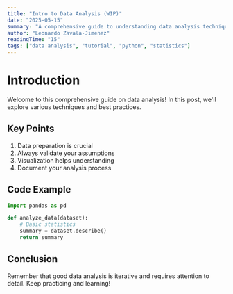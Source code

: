 ```yaml
---
title: "Intro to Data Analysis (WIP)"
date: "2025-05-15"
summary: "A comprehensive guide to understanding data analysis techniques and best practices in modern development."
author: "Leonardo Zavala-Jimenez"
readingTime: "15"
tags: ["data analysis", "tutorial", "python", "statistics"]
---
```


# Introduction

Welcome to this comprehensive guide on data analysis! In this post, we'll explore various techniques and best practices.

## Key Points

1. Data preparation is crucial
2. Always validate your assumptions
3. Visualization helps understanding
4. Document your analysis process

## Code Example

```python
import pandas as pd

def analyze_data(dataset):
    # Basic statistics
    summary = dataset.describe()
    return summary
```

## Conclusion

Remember that good data analysis is iterative and requires attention to detail. Keep practicing and learning!
